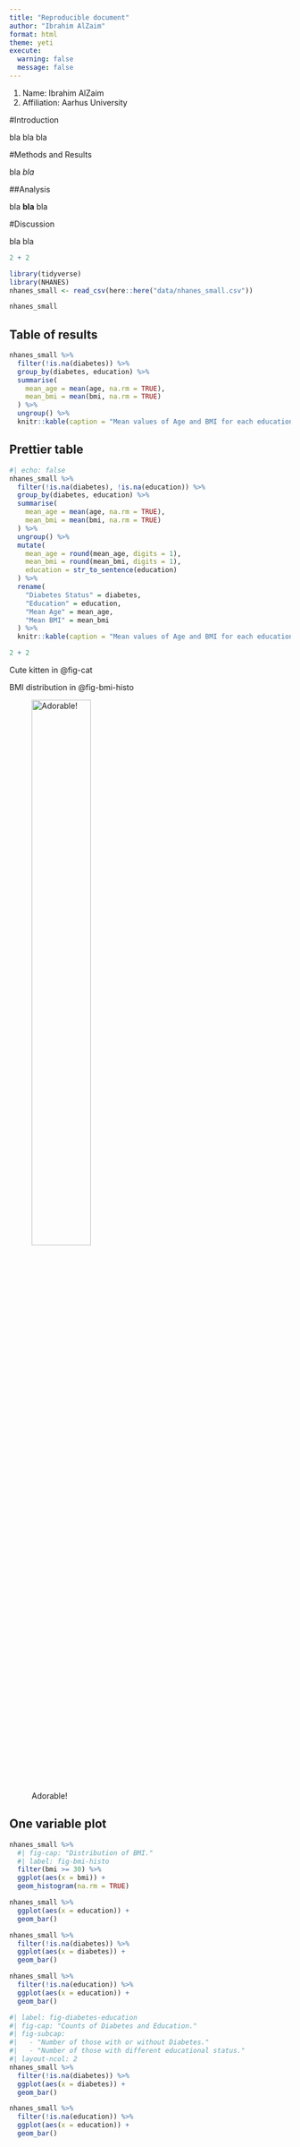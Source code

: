 ```yaml
---
title: "Reproducible document"
author: "Ibrahim AlZaim"
format: html
theme: yeti
execute: 
  warning: false
  message: false
---
```


1. Name: Ibrahim AlZaim
2. Affiliation: Aarhus University

#Introduction

bla bla bla

#Methods and Results

bla *bla*

##Analysis

bla **bla** bla

#Discussion

bla bla


```r
2 + 2
```

```r
library(tidyverse)
library(NHANES)
nhanes_small <- read_csv(here::here("data/nhanes_small.csv"))
```

```r
nhanes_small
```

## Table of results

```r
nhanes_small %>%
  filter(!is.na(diabetes)) %>%
  group_by(diabetes, education) %>%
  summarise(
    mean_age = mean(age, na.rm = TRUE),
    mean_bmi = mean(bmi, na.rm = TRUE)
  ) %>%
  ungroup() %>%
  knitr::kable(caption = "Mean values of Age and BMI for each education and diabetes status.")
```

## Prettier table

```r
#| echo: false
nhanes_small %>%
  filter(!is.na(diabetes), !is.na(education)) %>%
  group_by(diabetes, education) %>%
  summarise(
    mean_age = mean(age, na.rm = TRUE),
    mean_bmi = mean(bmi, na.rm = TRUE)
  ) %>%
  ungroup() %>%
  mutate(
    mean_age = round(mean_age, digits = 1),
    mean_bmi = round(mean_bmi, digits = 1),
    education = str_to_sentence(education)
  ) %>%
  rename(
    "Diabetes Status" = diabetes,
    "Education" = education,
    "Mean Age" = mean_age,
    "Mean BMI" = mean_bmi
  ) %>%
  knitr::kable(caption = "Mean values of Age and BMI for each education and diabetes status.")
```


```r
2 + 2
```
Cute kitten in @fig-cat

BMI distribution in @fig-bmi-histo

![Adorable!](images/b6a6d50de7eb36065b98ebd254d46cd5.jpg){#fig-cat width="50%" length="50%"}


## One variable plot

```r
nhanes_small %>%
  #| fig-cap: "Distribution of BMI."
  #| label: fig-bmi-histo
  filter(bmi >= 30) %>%
  ggplot(aes(x = bmi)) +
  geom_histogram(na.rm = TRUE)
```

```r
nhanes_small %>%
  ggplot(aes(x = education)) +
  geom_bar()
```
```r
nhanes_small %>%
  filter(!is.na(diabetes)) %>%
  ggplot(aes(x = diabetes)) +
  geom_bar()
```
```r
nhanes_small %>%
  filter(!is.na(education)) %>%
  ggplot(aes(x = education)) +
  geom_bar()
```
```r
#| label: fig-diabetes-education
#| fig-cap: "Counts of Diabetes and Education."
#| fig-subcap:
#|   - "Number of those with or without Diabetes."
#|   - "Number of those with different educational status."
#| layout-ncol: 2
nhanes_small %>%
  filter(!is.na(diabetes)) %>%
  ggplot(aes(x = diabetes)) +
  geom_bar()

nhanes_small %>%
  filter(!is.na(education)) %>%
  ggplot(aes(x = education)) +
  geom_bar()
```
